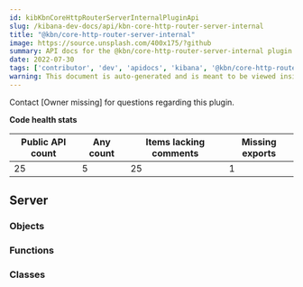 ```yaml
---
id: kibKbnCoreHttpRouterServerInternalPluginApi
slug: /kibana-dev-docs/api/kbn-core-http-router-server-internal
title: "@kbn/core-http-router-server-internal"
image: https://source.unsplash.com/400x175/?github
summary: API docs for the @kbn/core-http-router-server-internal plugin
date: 2022-07-30
tags: ['contributor', 'dev', 'apidocs', 'kibana', '@kbn/core-http-router-server-internal']
warning: This document is auto-generated and is meant to be viewed inside our experimental, new docs system. Reach out in #docs-engineering for more info.
---
```




Contact [Owner missing] for questions regarding this plugin.

**Code health stats**

| Public API count  | Any count | Items lacking comments | Missing exports |
|-------------------|-----------|------------------------|-----------------|
| 25 | 5 | 25 | 1 |

## Server

### Objects
<DocDefinitionList data={kbnCoreHttpRouterServerInternalObj.server.objects}/>

### Functions
<DocDefinitionList data={kbnCoreHttpRouterServerInternalObj.server.functions}/>

### Classes
<DocDefinitionList data={kbnCoreHttpRouterServerInternalObj.server.classes}/>


